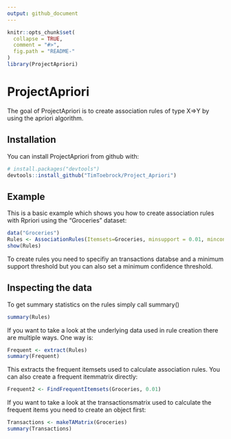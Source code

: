 ```yaml
---
output: github_document
---
```


<!-- README.md is generated from README.Rmd. Please edit that file -->

```r
knitr::opts_chunk$set(
  collapse = TRUE,
  comment = "#>",
  fig.path = "README-"
)
library(ProjectApriori)
```

# ProjectApriori

The goal of ProjectApriori is to create association rules of type X=>Y by using the apriori algorithm.

## Installation

You can install ProjectApriori from github with:

```r
# install.packages("devtools")
devtools::install_github("TimToebrock/Project_Apriori")
```

## Example

This is a basic example which shows you how to create association rules with Rpriori using the "Groceries" dataset:

```r
data("Groceries")
Rules <- AssociationRules(Itemsets=Groceries, minsupport = 0.01, minconfidence = 0)
show(Rules)
```

To create rules you need to specifiy an transactions databse and a minimum support threshold but you can also set a minimum confidence
threshold.

## Inspecting the data

To get summary statistics on the rules simply call summary()
```r
summary(Rules)
```


If you want to take a look at the underlying data used in rule creation there are multiple ways. One way is:
```r
Frequent <- extract(Rules)
summary(Frequent)
```
This extracts the frequent itemsets used to calculate association rules. You can also create a frequent itemmatrix directly:
```r
Frequent2 <- FindFrequentItemsets(Groceries, 0.01)
```



If you want to take a look at the transactionsmatrix used to calculate the frequent items you need to create an object first:
```r
Transactions <- makeTAMatrix(Groceries)
summary(Transactions)
```



